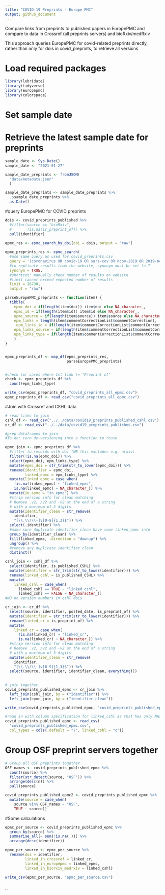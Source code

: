 ```yaml
---
title: "COVID-19 Preprints - Europe PMC"
output: github_document
---
```


Compare links from preprints to published papers in EuropePMC
and compare to data in Crossref (all preprints servers) and bioRxiv/medRxiv

This approach queries EuropePMC for covid-related preprints directly, 
rather than only for dois in covid_preprints, to retrieve all versions

# Load required packages 

```r

library(lubridate)
library(tidyverse)
library(europepmc)
library(colorspace)

```


# Set sample date
# Retrieve the latest sample date for preprints

```r
sample_date <- Sys.Date()
sample_date <- "2021-01-27"

sample_date_preprints <- fromJSON(
  "data/metadata.json"
  ) 

sample_date_preprints <- sample_date_preprints %>%
  .$sample_date_preprints %>%
  as.Date()

```

#query EuropePMC for COVID preprints

```r

dois <- covid_preprints_published %>%
  #filter(source == "bioRxiv",
  #       !is.na(is_preprint_of)) %>%
  pull(identifier)
 
epmc_res <- epmc_search_by_doi(doi = dois, output = "raw")

epmc_preprints_res <- epmc_search(
  #use same query as used for covid_preprints.csv
  query = '(coronavirus OR covid-19 OR sars-cov OR ncov-2019 OR 2019-ncov OR hcov-19 OR sars-2) AND SRC:PPR',
  #to replicate results from the website, synonym must be set to T
  synonym = TRUE,
  #shortcut: manually check number of results on website
  #limit cannot exceed expected number of results
  limit = 26790,
  output = "raw")

parseEuropePMC_preprints <- function(item) {
  tibble(
    epmc_doi = if(length(item$doi)) item$doi else NA_character_,
    epmc_id = if(length(item$id)) item$id else NA_character_,
    epmc_source = if(length(item$source)) item$source else NA_character_,
    epm_links = length(item$commentCorrectionList$commentCorrection),
     epm_links_id = if(length(item$commentCorrectionList$commentCorrection)) item$commentCorrectionList$commentCorrection[[1]]$id else NA_character_,
    epm_links_source = if(length(item$commentCorrectionList$commentCorrection)) item$commentCorrectionList$commentCorrection[[1]]$source else NA_character_,
    epm_links_type = if(length(item$commentCorrectionList$commentCorrection)) item$commentCorrectionList$commentCorrection[[1]]$type else NA_character_
    )
}


epmc_preprints_df <- map_df(epmc_preprints_res,
                            parseEuropePMC_preprints) 


#check for cases where 1st link != "Preprint of"
check <- epmc_preprints_df %>%
  count(epm_links_type)

write_csv(epmc_preprints_df, "covid_preprints_all_epmc.csv")
epmc_preprints_df <- read_csv("covid_preprints_all_epmc.csv")

```


#Join with Crossref and CSHL data

```r

# read files to join
cshl_df <- read_csv("../../data/covid19_preprints_published_cshl.csv")
cr_df <- read_csv("../../data/covid19_preprints_published.csv")

#prep dataframes to join
#To do: turn de-versioning into a function to reuse

epmc_join <- epmc_preprints_df %>% 
  #filter to records with doi (NB this excludes e.g. arxiv)
  filter(!is.na(epmc_doi)) %>%
  select(epmc_doi, epm_links_type) %>%
  mutate(epmc_doi = str_trim(str_to_lower(epmc_doi))) %>%
  rename(identifier = epmc_doi,
         linked_epmc = epm_links_type) %>%
  mutate(linked_epmc = case_when(
    !is.na(linked_epmc) ~ "linked_epmc",
    is.na(linked_epmc) ~ NA_character_)) %>%
  mutate(in_epmc = "in_epmc") %>%
  #strip version info for clean matching
  # Remove .v2, /v2 and -v2 at the end of a string
  # with a maximum of 3 digits
  mutate(identifier_clean = str_remove(
    identifier,
    "[\\.\\/\\-]v[0-9]{1,3}$")) %>%
  select(-identifier) %>%
  #make sure duplicate identifier_clean have some linked_epmc info
  group_by(identifier_clean) %>%
  fill(linked_epmc, .direction = "downup") %>%
  ungroup() %>%
  #remove any duplicate identifier_clean
  distinct()

cshl_join <- cshl_df %>%
  select(identifier, is_published_CSHL) %>%
  mutate(identifier = str_trim(str_to_lower(identifier))) %>%
  rename(linked_cshl = is_published_CSHL) %>%
  mutate(
    linked_cshl = case_when(
      linked_cshl == TRUE ~ "linked_cshl",
      linked_cshl == FALSE ~ NA_character_))
#NB no version numbers in cshl dois

cr_join <- cr_df %>%
  select(source, identifier, posted_date, is_preprint_of) %>%
  mutate(identifier = str_trim(str_to_lower(identifier))) %>%
  rename(linked_cr = is_preprint_of) %>%
  mutate(
    linked_cr = case_when(
      !is.na(linked_cr) ~ "linked_cr",
      is.na(linked_cr) ~ NA_character_)) %>%
  #strip version info for clean matching
  # Remove .v2, /v2 and -v2 at the end of a string
  # with a maximum of 3 digits
  mutate(identifier_clean = str_remove(
    identifier,
    "[\\.\\/\\-]v[0-9]{1,3}$")) %>%
  select(source, identifier, identifier_clean, everything())
  
  
# join together   
covid_preprints_published_epmc <- cr_join %>%
  left_join(cshl_join, by = ("identifier")) %>%
  left_join(epmc_join, by = ("identifier_clean"))

write_csv(covid_preprints_published_epmc, "covid_preprints_published_epmc.csv")

#read in with column specification for linked_cshl as that has only NAs in part that is checked for guessing
covid_preprints_published_epmc <- read_csv(
  "covid_preprints_published_epmc.csv",
  col_types = cols(.default = "?", linked_cshl = "c"))

```

# Group OSF preprint servers together

```r
# Group all OSF preprints together
OSF_names <- covid_preprints_published_epmc %>%
  count(source) %>%
  filter(str_detect(source, "OSF")) %>%
  arrange(desc(n)) %>%
  pull(source)

covid_preprints_published_epmc2 <- covid_preprints_published_epmc %>%
  mutate(source = case_when(
    source %in% OSF_names ~ "OSF",
    TRUE ~ source))

```


#Some calculations

```r

epmc_per_source <- covid_preprints_published_epmc %>%
  group_by(source) %>%
  summarise_all(~ sum(!is.na(.))) %>%
  arrange(desc(identifier))

epmc_per_source <- epmc_per_source %>%
  rename(doi = identifier,
         linked_in_crossref = linked_cr,
         linked_in_europepmc = linked_epmc,
         linked_in_biorxiv_medrxiv = linked_cshl)

write_csv(epmc_per_source, "epmc_per_source.csv")
  
```

``

